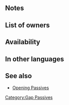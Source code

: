 {{SkillPage Tabs}}{{Passive
|name=Atk/Def Gap
|type=C
|exclusive=0
|canUseMove={{MoveList|all}}
|canUseWeapon={{WeaponList|all}}
|1name=Atk/Def Gap 1
|1tagid=SID_攻撃守備の大開放1
|alt1name=Atk Def Gap 1
|1effect=At start of turn, grants Atk/Def+1 to ally with the highest Atk+Def total for 1 turn. (Excludes unit.)
|1required=-
|1cost=60
|1promotionRarity=4
|1promotionTier=1
|2name=Atk/Def Gap 2
|2tagid=SID_攻撃守備の大開放2
|alt2name=Atk Def Gap 2
|2effect=At start of turn, grants Atk/Def+3 to ally with the highest Atk+Def total for 1 turn. (Excludes unit.)
|2cost=120
|2promotionRarity=5
|2promotionTier=1
|3name=Atk/Def Gap 3
|3tagid=SID_攻撃守備の大開放3
|alt3name=Atk Def Gap 3
|3effect=At start of turn, grants Atk/Def+5 to ally with the highest Atk+Def total for 1 turn. (Excludes unit.)
|3cost=240
|properties=random_owner
}}
==Notes==
{{Bonuses}}
{{SelectStat|Atk+Def total}}
==List of owners==
{{Skill Hero List}}
==Availability==
{{PassiveFocusList}}
{{PassiveDistributionList}}
{{PassiveCombatManualList}}
==In other languages==
{{OtherLanguages
|english=Atk/Def Gap
|japanese=攻撃守備の大開放
|german=Ang./Ver.-Lücke
|spanishEU=Lapso Ata/Def
|spanishLA=Lapso Atq./Def.
|french=Brèche Atq/Déf
|italian=Occ. Att/Dif
|chineseTW=攻擊防守大開放
|portuguese=Lapso Atq./Def.
}}
==See also==
* [[Opening Passives]]
{{Passives Navbox|C}}
[[Category:Gap Passives]]